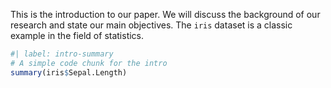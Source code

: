 This is the introduction to our paper. We will discuss the background of our research and state our main objectives. The `iris` dataset is a classic example in the field of statistics.

```r
#| label: intro-summary
# A simple code chunk for the intro
summary(iris$Sepal.Length)
```